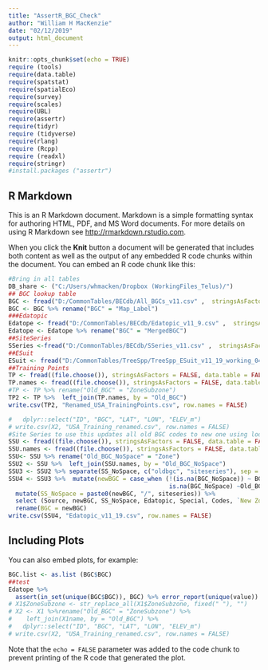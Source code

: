 ```yaml
---
title: "AssertR_BGC_Check"
author: "William H MacKenzie"
date: "02/12/2019"
output: html_document
---
```


```r
knitr::opts_chunk$set(echo = TRUE)
require (tools)
require(data.table)
require(spatstat)
require(spatialEco)
require(survey)
require(scales)
require(UBL)
require(assertr)
require(tidyr)
require (tidyverse)
require(rlang)
require (Rcpp)
require (readxl)
require(stringr)
#install.packages ("assertr")
```

## R Markdown

This is an R Markdown document. Markdown is a simple formatting syntax for authoring HTML, PDF, and MS Word documents. For more details on using R Markdown see <http://rmarkdown.rstudio.com>.

When you click the **Knit** button a document will be generated that includes both content as well as the output of any embedded R code chunks within the document. You can embed an R code chunk like this:

```r
#Bring in all tables
DB_share <- ("C:/Users/whmacken/Dropbox (WorkingFiles_Telus)/")
## BGC lookup table
BGC <- fread("D:/CommonTables/BECdb/All_BGCs_v11.csv" ,  stringsAsFactors = FALSE,data.table = FALSE)
BGC <- BGC %>% rename("BGC" = "Map_Label")
###Edatopic
Edatope <- fread("D:/CommonTables/BECdb/Edatopic_v11_9.csv" ,  stringsAsFactors = FALSE,data.table = FALSE)
Edatope <- Edatope %>% rename("BGC" = "MergedBGC")
##SiteSeries
SSeries <-fread("D:/CommonTables/BECdb/SSeries_v11.csv" ,  stringsAsFactors = FALSE,data.table = FALSE)
##ESuit
ESuit <- fread("D:/CommonTables/TreeSpp/TreeSpp_ESuit_v11_19_working_04Nov2019.csv", stringsAsFactors = FALSE, data.table = FALSE)
##Training Points
TP <- fread((file.choose()), stringsAsFactors = FALSE, data.table = FALSE)
TP.names <- fread((file.choose()), stringsAsFactors = FALSE, data.table = FALSE)
#TP <- TP %>% rename("Old_BGC" = "ZoneSubzone") 
TP2 <- TP %>%  left_join(TP.names, by = "Old_BGC")
write.csv(TP2, "Renamed_USA_TrainingPoints.csv", row.names = FALSE)

#   dplyr::select("ID", "BGC", "LAT", "LON", "ELEV_m")
# write.csv(X2, "USA_Training_renamed.csv", row.names = FALSE)
#Site Series to use this updates all old BGC codes to new one using lookup table
SSU <- fread((file.choose()), stringsAsFactors = FALSE, data.table = FALSE) ###SStoUse
SSU.names <- fread((file.choose()), stringsAsFactors = FALSE, data.table = FALSE, header = TRUE)##USA BGC Names. csv
SSU<- SSU %>% rename("Old_BGC_NoSpace" = "Zone") 
SSU2 <- SSU %>%  left_join(SSU.names, by = "Old_BGC_NoSpace")
SSU3 <- SSU2 %>% separate(SS_NoSpace, c("oldbgc", "siteseries"), sep = "/")
SSU4 <- SSU3 %>%  mutate(newBGC = case_when (!(is.na(BGC_NoSpace)) ~ BGC_NoSpace,
                                             is.na(BGC_NoSpace) ~Old_BGC_NoSpace)) %>% 
  mutate(SS_NoSpace = paste0(newBGC, "/", siteseries)) %>% 
  select (Source, newBGC, SS_NoSpace, Edatopic, Special, Codes, `New Zone`, `New SS`,NewBGCSS, Action, 'Based on:', Date_Updated ) %>% 
  rename(BGC = newBGC)
write.csv(SSU4, "Edatopic_v11_19.csv", row.names = FALSE)
```

## Including Plots

You can also embed plots, for example:

```r
BGC.list <- as.list (BGC$BGC)
##test
Edatope %>%
  assert(in_set(unique(BGC$BGC)), BGC) %>% error_report(unique(value))
# X1$ZoneSubzone <- str_replace_all(X1$ZoneSubzone, fixed(" "), "")
# X2 <- X1 %>%rename("Old_BGC" = "ZoneSubzone") %>%
#    left_join(X1name, by = "Old_BGC") %>%
#   dplyr::select("ID", "BGC", "LAT", "LON", "ELEV_m")
# write.csv(X2, "USA_Training_renamed.csv", row.names = FALSE)
```

Note that the `echo = FALSE` parameter was added to the code chunk to prevent printing of the R code that generated the plot.
